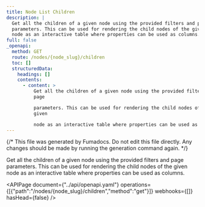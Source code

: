 ```yaml
---
title: Node List Children
description: |
  Get all the children of a given node using the provided filters and page
  parameters. This can be used for rendering the child nodes of the given
  node as an interactive table where properties can be used as columns.
full: false
_openapi:
  method: GET
  route: /nodes/{node_slug}/children
  toc: []
  structuredData:
    headings: []
    contents:
      - content: >
          Get all the children of a given node using the provided filters and
          page

          parameters. This can be used for rendering the child nodes of the
          given

          node as an interactive table where properties can be used as columns.
---
```


{/* This file was generated by Fumadocs. Do not edit this file directly. Any changes should be made by running the generation command again. */}

Get all the children of a given node using the provided filters and page
parameters. This can be used for rendering the child nodes of the given
node as an interactive table where properties can be used as columns.


<APIPage document={"../api/openapi.yaml"} operations={[{"path":"/nodes/{node_slug}/children","method":"get"}]} webhooks={[]} hasHead={false} />